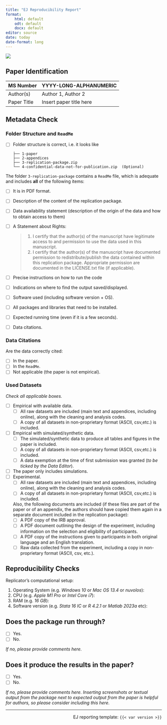```yaml
---
title: "EJ Reproducibility Report"
format: 
    html: default
    odt: default
    docx: default
editor: source
date: today
date-format: long
---
```


![](banner.png){fig-align="top"}



## Paper Identification

| MS Number   | YYYY-LONG-ALPHANUMERIC  |
|-------------|-------------------------|
| Author(s)   | Author 1, Author 2      |
| Paper Title | Insert paper title here |

## Metadata Check

### Folder Structure and `ReadMe`

-   [ ] Folder structure is correct, i.e. it looks like

    ```
    ├── 1-paper
    ├── 2-appendices
    ├── 3-replication-package.zip
    └── 4-confidential-data-not-for-publication.zip  (Optional)
    ```

The folder `3-replication-package` contains a `ReadMe` file, which is  adequate and includes **all** of the following items:

-   [ ] It is in PDF format.
-   [ ] Description of the content of the replication package.
-   [ ] Data availability statement (description of the origin of the data and how to obtain access to them)
-   [ ] A Statement about Rights: 
        
    > 1. I certify that the author(s) of the manuscript have legitimate access to and permission to use the data used in this manuscript.
    > 2. I certify that the author(s) of the manuscript have documented permission to redistribute/publish the data contained within this replication package. Appropriate permission are documented in the LICENSE.txt file (if applicable).

-   [ ] Precise instructions on how to run the code
-   [ ] Indications on where to find the output saved/displayed.
-   [ ] Software used (including software version + OS).
-   [ ] All packages and libraries that need to be installed.
-   [ ] Expected running time (even if it is a few seconds).
-   [ ] Data citations.

### Data Citations

Are the data correctly cited:

-   [ ] In the paper.
-   [ ] In the `ReadMe`.
-   [ ] Not applicable (the paper is not empirical).

### Used Datasets

*Check all applicable boxes.*

-   [ ] Empirical with available data.
    -   [ ] All raw datasets are included (main text and appendices, including online), along with the cleaning and analysis codes.
    -   [ ] A copy of all datasets in non-proprietary format (ASCII, csv,etc.) is included.
-   [ ] Empirical with simulated/synthetic data.
    -   [ ] The simulated/synthetic data to produce all tables and figures in the paper is included.
    -   [ ] A copy of all datasets in non-proprietary format (ASCII, csv,etc.) is included.
    -   [ ] A data exemption at the time of first submission was granted (*to be ticked by the Data Editor*).
-   [ ] The paper only includes simulations.
-   [ ] Experimental.
    -   [ ] All raw datasets are included (main text and appendices, including online), along with the cleaning and analysis codes.
    -   [ ] A copy of all datasets in non-proprietary format (ASCII, csv,etc.) is included.

    Also, the following documents are included (if these files are part of the paper or of an appendix, the authors should have copied them again in a separate document included in the replication package): 
    - \[ \] A PDF copy of the IRB approval. 
    - \[ \] A PDF document outlining the design of the experiment, including information on the selection and eligibility of participants. 
    - \[ \] A PDF copy of the instructions given to participants in both original language and an English translation. 
    - \[ \] Raw data collected from the experiment, including a copy in non-proprietary format (ASCII, csv, etc.).


## Reproducibility Checks

Replicator's computational setup:

1. Operating System (e.g. _Windows 10_ or _Mac OS 13.4_ or _nuvolos_):
2. CPU (e.g. _Apple M1 Pro_ or _Intel Core i7_):
3. RAM (e.g. _16 GB_):
4. Software version (e.g. _Stata 16 IC_ or _R 4.2.1_ or _Matlab 2023a_ etc):

## Does the package run through?

-   [ ] Yes.
-   [ ] No.

*If no, please provide comments here.*

## Does it produce the results in the paper?

-   [ ] Yes.
-   [ ] No.

*If no, please provide comments here. Inserting screenshots or textual output from the package next to expected output from the paper is helpful for authors, so please consider including this here.*



-------

<!-- don't edit below this line please -->

<div style="text-align: right"> EJ reporting template: `{{< var version >}}`
 </div>
